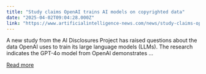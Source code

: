 ```yaml
---
title: "Study claims OpenAI trains AI models on copyrighted data"
date: "2025-04-02T09:04:28.000Z"
link: "https://www.artificialintelligence-news.com/news/study-claims-openai-trains-ai-models-copyrighted-data/"
---
```


A new study from the AI Disclosures Project has raised questions about the data OpenAI uses to train its large language models (LLMs). The research indicates the GPT-4o model from OpenAI demonstrates ...

[Read more](https://www.artificialintelligence-news.com/news/study-claims-openai-trains-ai-models-copyrighted-data/)
